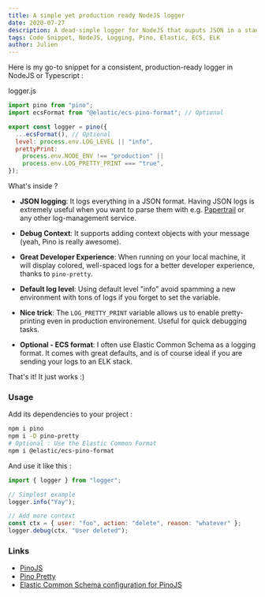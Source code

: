 ```yaml
---
title: A simple yet production ready NodeJS logger
date: 2020-07-27
description: A dead-simple logger for NodeJS that ouputs JSON in a standard format
tags: Code Snippet, NodeJS, Logging, Pino, Elastic, ECS, ELK
author: Julien
---
```


Here is my go-to snippet for a consistent, production-ready logger in NodeJS or Typescript :

logger.js

```js
import pino from "pino";
import ecsFormat from "@elastic/ecs-pino-format"; // Optional

export const logger = pino({
  ...ecsFormat(), // Optional
  level: process.env.LOG_LEVEL || "info",
  prettyPrint:
    process.env.NODE_ENV !== "production" ||
    process.env.LOG_PRETTY_PRINT === "true",
});
```

What's inside ?

- **JSON logging**: It logs everything in a JSON format. Having JSON logs is extremely useful when you want to parse them with e.g. [Papertrail](https://papertrailapp.com) or any other log-management service.

- **Debug Context**: It supports adding context objects with your message (yeah, Pino is really awesome).
- **Great Developer Experience**: When running on your local machine, it will display colored, well-spaced logs for a better developer experience, thanks to `pino-pretty`.
- **Default log level**: Using default level "info" avoid spamming a new environment with tons of logs if you forget to set the variable.
- **Nice trick**: The `LOG_PRETTY_PRINT` variable allows us to enable pretty-printing even in production environement. Useful for quick debugging tasks.
- **Optional - ECS format**: I often use Elastic Common Schema as a logging format. It comes with great defaults, and is of course ideal if you are sending your logs to an ELK stack.

That's it! It just works :)

### Usage

Add its dependencies to your project :

```sh
npm i pino
npm i -D pino-pretty
# Optional : Use the Elastic Common Format
npm i @elastic/ecs-pino-format
```

And use it like this :

```js
import { logger } from "logger";

// Simplest example
logger.info("Yay");

// Add more context
const ctx = { user: "foo", action: "delete", reason: "whatever" };
logger.debug(ctx, "User deleted");
```

### Links

- [PinoJS](https://github.com/pinojs/pino)
- [Pino Pretty](https://github.com/pinojs/pino-pretty)
- [Elastic Common Schema configuration for PinoJS](https://github.com/elastic/ecs-logging-js/tree/master/loggers/pino)
